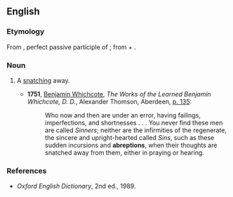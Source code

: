 ==English==

===Etymology===
From {{etyl|la|en}} {{term|abreptus|lang=la}}, perfect passive participle of {{term/t|la|abripiō||snatch away}}; from {{term|ab||away|lang=la}} + {{term/t|la|rapiō||snatch}}.

===Noun===
{{en-noun}}

# {{context|obsolete|lang=en}} A [[snatching]] away.
#* '''1751''', [[w:Benjamin Whichcote|Benjamin Whichcote]], ''The Works of the Learned Benjamin Whichcote, D. D.'', Alexander Thomson, Aberdeen, [http://books.google.ca/books?id=yi4HAAAAQAAJ&printsec=titlepage#PPA135,M1 p. 135]:
#*: Who now and then are under an error, having failings, imperfections, and shortnesses . . .  You never find these men are called ''Sinners''; neither are the infirmities of the regenerate, the sincere and upright-hearted called ''Sins'', such as these sudden incursions and '''abreptions''', when their thoughts are snatched away from them, either in praying or hearing.

===References===
* ''Oxford English Dictionary'', 2nd ed., 1989.